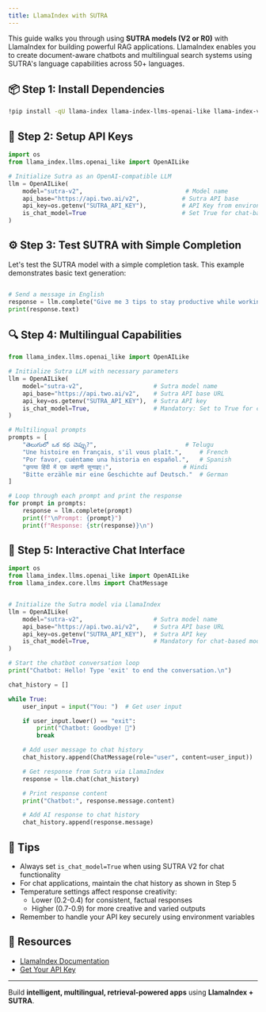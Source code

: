 ```yaml
---
title: LlamaIndex with SUTRA
---
```


This guide walks you through using **SUTRA models (V2 or R0)** with LlamaIndex for building powerful RAG applications. LlamaIndex enables you to create document-aware chatbots and multilingual search systems using SUTRA's language capabilities across 50+ languages.

## 📦 Step 1: Install Dependencies

```bash
!pip install -qU llama-index llama-index-llms-openai-like llama-index-vector-stores-faiss faiss-cpu ipywidgets
```

## 🔐 Step 2: Setup API Keys

```python
import os
from llama_index.llms.openai_like import OpenAILike

# Initialize Sutra as an OpenAI-compatible LLM
llm = OpenAILike(
    model="sutra-v2",                             # Model name
    api_base="https://api.two.ai/v2",            # Sutra API base
    api_key=os.getenv("SUTRA_API_KEY"),          # API Key from environment
    is_chat_model=True                           # Set True for chat-based models
)

```

## ⚙️ Step 3: Test SUTRA with Simple Completion

Let's test the SUTRA model with a simple completion task. This example demonstrates basic text generation:

```python

# Send a message in English
response = llm.complete("Give me 3 tips to stay productive while working from home.")
print(response.text)
```

## 🔍 Step 4: Multilingual Capabilities

```python
from llama_index.llms.openai_like import OpenAILike

# Initialize Sutra LLM with necessary parameters
llm = OpenAILike(
    model="sutra-v2",                    # Sutra model name
    api_base="https://api.two.ai/v2",    # Sutra API base URL
    api_key=os.getenv("SUTRA_API_KEY"),  # Sutra API key
    is_chat_model=True,                  # Mandatory: Set to True for chat-based models
)

# Multilingual prompts
prompts = [
    "తెలుగులో ఒక కథ చెప్పు?",                         # Telugu
    "Une histoire en français, s'il vous plaît.",     # French
    "Por favor, cuéntame una historia en español.",   # Spanish
    "कृपया हिंदी में एक कहानी सुनाइए।",                    # Hindi
    "Bitte erzähle mir eine Geschichte auf Deutsch."  # German
]

# Loop through each prompt and print the response
for prompt in prompts:
    response = llm.complete(prompt)
    print(f"\nPrompt: {prompt}")
    print(f"Response: {str(response)}\n")
```

## 🧠 Step 5: Interactive Chat Interface

```python
import os
from llama_index.llms.openai_like import OpenAILike
from llama_index.core.llms import ChatMessage


# Initialize the Sutra model via LlamaIndex
llm = OpenAILike(
    model="sutra-v2",                    # Sutra model name
    api_base="https://api.two.ai/v2",    # Sutra API base URL
    api_key=os.getenv("SUTRA_API_KEY"),  # Sutra API key
    is_chat_model=True,                  # Mandatory for chat-based models
)

# Start the chatbot conversation loop
print("Chatbot: Hello! Type 'exit' to end the conversation.\n")

chat_history = []

while True:
    user_input = input("You: ")  # Get user input

    if user_input.lower() == "exit":
        print("Chatbot: Goodbye! 👋")
        break

    # Add user message to chat history
    chat_history.append(ChatMessage(role="user", content=user_input))

    # Get response from Sutra via LlamaIndex
    response = llm.chat(chat_history)

    # Print response content
    print("Chatbot:", response.message.content)

    # Add AI response to chat history
    chat_history.append(response.message)
```

## 📎 Tips

- Always set `is_chat_model=True` when using SUTRA V2 for chat functionality
- For chat applications, maintain the chat history as shown in Step 5
- Temperature settings affect response creativity:
  - Lower (0.2-0.4) for consistent, factual responses
  - Higher (0.7-0.9) for more creative and varied outputs
- Remember to handle your API key securely using environment variables

## 🔗 Resources

- [LlamaIndex Documentation](https://docs.llamaindex.ai/)
- [Get Your API Key](https://www.two.ai/sutra/api)

---

Build **intelligent, multilingual, retrieval-powered apps** using **LlamaIndex + SUTRA**.